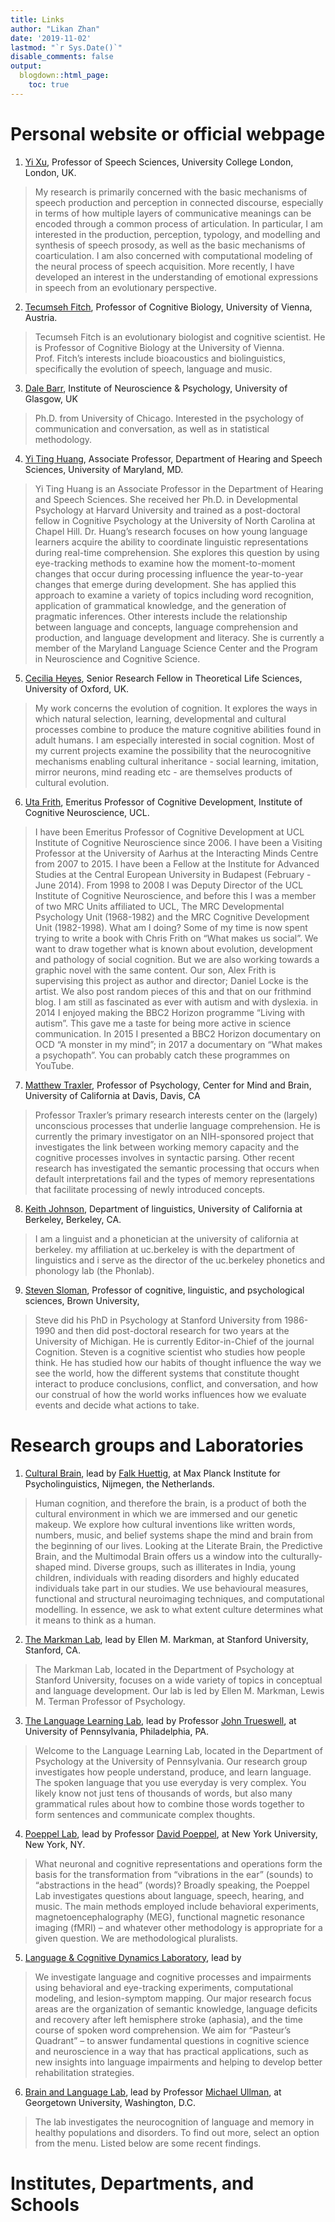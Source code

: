 ```yaml
---
title: Links
author: "Likan Zhan"
date: '2019-11-02'
lastmod: "`r Sys.Date()`"
disable_comments: false
output:
  blogdown::html_page:
    toc: true
---
```


# Personal website or official webpage

1. [Yi Xu](http://www.homepages.ucl.ac.uk/~uclyyix/), Professor of Speech Sciences, University College London, London, UK.

> My research is primarily concerned with the basic mechanisms of speech production and perception in connected discourse, especially in terms of how multiple layers of communicative meanings can be encoded through a common process of articulation. In particular, I am interested in the production, perception, typology, and modelling and synthesis of speech prosody, as well as the basic mechanisms of coarticulation. I am also concerned with computational modeling of the neural process of speech acquisition. More recently, I have developed an interest in the understanding of emotional expressions in speech from an evolutionary perspective.

2. [Tecumseh Fitch](https://homepage.univie.ac.at/tecumseh.fitch/), Professor of Cognitive Biology, University of Vienna, Austria.

> Tecumseh Fitch is an evolutionary biologist and cognitive scientist. He is Professor of Cognitive Biology at the University of Vienna. Prof. Fitch’s interests include bioacoustics and biolinguistics, specifically the evolution of speech, language and music.

3. [Dale Barr](https://www.gla.ac.uk/researchinstitutes/neurosciencepsychology/staff/dalebarr/), Institute of Neuroscience & Psychology, University of Glasgow, UK

> Ph.D. from University of Chicago. Interested in the psychology of communication and conversation, as well as in statistical methodology. 

4. [Yi Ting Huang](https://hesp.umd.edu/facultyprofile/huang/yi-ting), Associate Professor, Department of Hearing and Speech Sciences, University of Maryland, MD.

> Yi Ting Huang is an Associate Professor in the Department of Hearing and Speech Sciences. She received her Ph.D. in Developmental Psychology at Harvard University and trained as a post-doctoral fellow in Cognitive Psychology at the University of North Carolina at Chapel Hill. Dr. Huang’s research focuses on how young language learners acquire the ability to coordinate linguistic representations during real-time comprehension. She explores this question by using eye-tracking methods to examine how the moment-to-moment changes that occur during processing influence the year-to-year changes that emerge during development. She has applied this approach to examine a variety of topics including word recognition, application of grammatical knowledge, and the generation of pragmatic inferences. Other interests include the relationship between language and concepts, language comprehension and production, and language development and literacy.  She is currently a member of the Maryland Language Science Center and the Program in Neuroscience and Cognitive Science.

5. [Cecilia Heyes](http://users.ox.ac.uk/~ascch/index.htm), Senior Research Fellow in Theoretical Life Sciences, University of Oxford, UK.

> My work concerns the evolution of cognition. It explores the ways in which natural selection, learning, developmental and cultural processes combine to produce the mature cognitive abilities found in adult humans. I am especially interested in social cognition. Most of my current projects examine the possibility that the neurocognitive mechanisms enabling cultural inheritance - social learning, imitation, mirror neurons, mind reading etc - are themselves products of cultural evolution.

6. [Uta Frith](https://sites.google.com/site/utafrith/), Emeritus Professor of Cognitive Development, Institute of Cognitive Neuroscience, UCL.

> I have been Emeritus Professor of Cognitive Development at UCL Institute of Cognitive Neuroscience since 2006. I have been a Visiting Professor at the University of Aarhus at the Interacting Minds Centre from 2007 to 2015. I have been a Fellow at the Institute for Advanced Studies at the Central European University in Budapest (February - June 2014). From 1998 to 2008 I was Deputy Director of the UCL Institute of Cognitive Neuroscience, and before this I was a member of two MRC Units affiliated to UCL, The MRC Developmental Psychology Unit (1968-1982) and the MRC Cognitive Development Unit (1982-1998).  What am I doing? Some of my time is now spent trying to write a book with Chris Frith on "What makes us social". We want to draw together what is known about evolution, development and pathology of social cognition. But we are also working towards a graphic novel with the same content. Our son, Alex Frith is supervising this project as author and director; Daniel Locke is the artist. We also post random pieces of this and that on our frithmind blog.  I am still as fascinated as ever with autism and with dyslexia. in 2014 I enjoyed making the BBC2 Horizon programme "Living with autism".  This gave me a taste for being more active in science communication. In 2015 I presented a BBC2 Horizon documentary on OCD "A monster in my mind";  in 2017 a documentary on "What makes a psychopath".  You can probably catch these programmes on YouTube. 

7. [Matthew Traxler](https://psychology.ucdavis.edu/people/traxler), Professor of Psychology, Center for Mind and Brain, University of California at Davis, Davis, CA

> Professor Traxler’s primary research interests center on the (largely) unconscious processes that underlie language comprehension. He is currently the primary investigator on an NIH-sponsored project that investigates the link between working memory capacity and the cognitive processes involves in syntactic parsing. Other recent research has investigated the semantic processing that occurs when default interpretations fail and the types of memory representations that facilitate processing of newly introduced concepts. 

8. [Keith Johnson](http://linguistics.berkeley.edu/~kjohnson/index.html), Department of linguistics, University of California at Berkeley, Berkeley, CA.

> I am a linguist and a phonetician at the university of california at berkeley. my affiliation at uc.berkeley is with the department of linguistics and i serve as the director of the uc.berkeley phonetics and phonology lab (the Phonlab).

9. [Steven Sloman](https://sites.google.com/site/slomanlab/lab-members), Professor of cognitive, linguistic, and psychological sciences, Brown University,

> Steve did his PhD in Psychology at Stanford University from 1986-1990 and then did post-doctoral research for two years at the University of Michigan. He is currently Editor-in-Chief of the journal Cognition. Steven is a cognitive scientist who studies how people think. He has studied how our habits of thought influence the way we see the world, how the different systems that constitute thought interact to produce conclusions, conflict, and conversation, and how our construal of how the world works influences how we evaluate events and decide what actions to take.

# Research groups and Laboratories

1. [Cultural Brain](https://culturalbrain.org), lead by [Falk Huettig](https://www.mpi.nl/people/huettig-falk), at Max Planck Institute for Psycholinguistics, Nijmegen, the Netherlands. 

> Human cognition, and therefore the brain, is a product of both the cultural environment in which we are immersed and our genetic makeup. We explore how cultural inventions like written words, numbers, music, and belief systems shape the mind and brain from the beginning of our lives. Looking at the Literate Brain, the Predictive Brain, and the Multimodal Brain offers us a window into the culturally-shaped mind. Diverse groups, such as illiterates in India, young children, individuals with reading disorders and highly educated individuals take part in our studies. We use behavioural measures, functional and structural neuroimaging techniques, and computational modelling. In essence, we ask to what extent culture determines what it means to think as a human.

2. [The Markman Lab](http://markmanlab.stanford.edu/index.html), lead by Ellen M. Markman, at Stanford University, Stanford, CA.

> The Markman Lab, located in the Department of Psychology at Stanford University, focuses on a wide variety of topics in conceptual and language development. Our lab is led by Ellen M. Markman, Lewis M. Terman Professor of Psychology.

3. [The Language Learning Lab](http://web.sas.upenn.edu/trueswell-lab/), lead by Professor [John Trueswell](http://web.sas.upenn.edu/trueswell-lab/people/trueswell/), at University of Pennsylvania, Philadelphia, PA. 

> Welcome to the Language Learning Lab, located in the Department of Psychology at the University of Pennsylvania. Our research group investigates how people understand, produce, and learn language. The spoken language that you use everyday is very complex. You likely know not just tens of thousands of words, but also many grammatical rules about how to combine those words together to form sentences and communicate complex thoughts.

4. [Poeppel Lab](https://wp.nyu.edu/poeppellab/), lead by Professor [David Poeppel](http://as.nyu.edu/content/nyu-as/as/faculty/david-poeppel.html), at New York University, New York, NY.

> What neuronal and cognitive representations and operations form the basis for the transformation from “vibrations in the ear” (sounds) to “abstractions in the head” (words)? Broadly speaking, the Poeppel Lab investigates questions about language, speech, hearing, and music. The main methods employed include behavioral experiments, magnetoencephalography (MEG), functional magnetic resonance imaging (fMRI) – and whatever other methodology is appropriate for a given question. We are methodological pluralists.

5. [Language & Cognitive Dynamics Laboratory](http://www.danmirman.org/Home), lead by 

> We investigate language and cognitive processes and impairments using behavioral and eye-tracking experiments, computational modeling, and lesion-symptom mapping. Our major research focus areas are the organization of semantic knowledge, language deficits and recovery after left hemisphere stroke (aphasia), and the time course of spoken word comprehension. We aim for "Pasteur's Quadrant" -- to answer fundamental questions in cognitive science and neuroscience in a way that has practical applications, such as new insights into language impairments and helping to develop better rehabilitation strategies.

6. [Brain and Language Lab](https://brainlang.georgetown.edu), lead by Professor [Michael Ullman](https://georgetown.app.box.com/s/5lrbyhfe5iq07xim1b13t15tjx7m9hyl), at Georgetown University, Washington, D.C.

> The lab investigates the neurocognition of language and memory in healthy populations and disorders. To find out more, select an option from the menu. Listed below are some recent findings. 

# Institutes, Departments, and Schools
